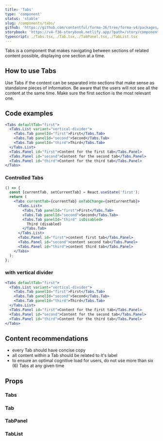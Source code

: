 ```yaml
---
title: 'Tabs'
type: 'component'
status: 'stable'
slug: /components/tabs/
github: 'https://github.com/contentful/forma-36/tree/forma-v4/packages/components/tabs'
storybook: 'https://v4-f36-storybook.netlify.app/?path=/story/components-tabs--basic'
typescript: ./Tabs.tsx,./Tab.tsx,./TabPanel.tsx,./TabList.tsx
---
```


Tabs is a component that makes navigating between sections of related content possible, displaying one section at a time.

## How to use Tabs

Use Tabs if the content can be separated into sections that make sense as standalone pieces of information.
Be aware that the users will not see all the content at the same time. Make sure the first section is the most relevant one.

## Code examples

```jsx
<Tabs defaultTab="first">
  <Tabs.List variant="vertical-divider">
    <Tabs.Tab panelId="first">First</Tabs.Tab>
    <Tabs.Tab panelId="second">Second</Tabs.Tab>
    <Tabs.Tab panelId="third">Third</Tabs.Tab>
  </Tabs.List>
  <Tabs.Panel id="first">Content for the first tab</Tabs.Panel>
  <Tabs.Panel id="second">Content for the second tab</Tabs.Panel>
  <Tabs.Panel id="third">Content for the third tab</Tabs.Panel>
</Tabs>
```

### Controlled Tabs

```jsx
() => {
  const [currentTab, setCurrentTab] = React.useState('first');
  return (
    <Tabs currentTab={currentTab} onTabChange={setCurrentTab}>
      <Tabs.List>
        <Tabs.Tab panelId="first">First</Tabs.Tab>
        <Tabs.Tab panelId="second">Second</Tabs.Tab>
        <Tabs.Tab panelId="third" isDisabled>
          Third (disabled)
        </Tabs.Tab>
      </Tabs.List>
      <Tabs.Panel id="first">content first tab</Tabs.Panel>
      <Tabs.Panel id="second">content second tab</Tabs.Panel>
      <Tabs.Panel id="third">content third tab</Tabs.Panel>
    </Tabs>
  );
};
```

### with vertical divider

```jsx
<Tabs defaultTab="first">
  <Tabs.List variant="vertical-divider">
    <Tabs.Tab panelId="first">First</Tabs.Tab>
    <Tabs.Tab panelId="second">Second</Tabs.Tab>
    <Tabs.Tab panelId="third">Third</Tabs.Tab>
  </Tabs.List>
  <Tabs.Panel id="first">Content for the first tab</Tabs.Panel>
  <Tabs.Panel id="second">Content for the second tab</Tabs.Panel>
  <Tabs.Panel id="third">Content for the third tab</Tabs.Panel>
</Tabs>
```

## Content recommendations

- every Tab should have concise copy
- all content within a Tab should be related to it's label
- to ensure an optimal cognitive load for users, do not use more than six (6) Tabs at any given time

## Props


### Tabs

<Props of="Tabs" />

### Tab

<Props of="Tab" />

### TabPanel

<Props of="TabPanel" />

### TabList

<Props of="TabList" />
